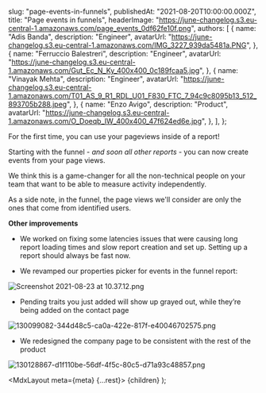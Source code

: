 
  slug: "page-events-in-funnels",
  publishedAt: "2021-08-20T10:00:00.000Z",
  title: "Page events in funnels",
  headerImage: "https://june-changelog.s3.eu-central-1.amazonaws.com/page_events_0df62fe10f.png",
  authors: [
    {
      name: "Adis Banda",
      description: "Engineer",
      avatarUrl: "https://june-changelog.s3.eu-central-1.amazonaws.com/IMG_3227_939da5481a.PNG",
    },
    {
      name: "Ferruccio Balestreri",
      description: "Engineer",
      avatarUrl:
        "https://june-changelog.s3.eu-central-1.amazonaws.com/Gut_Ec_N_Ky_400x400_0c189fcaa5.jpg",
    },
    {
      name: "Vinayak Mehta",
      description: "Engineer",
      avatarUrl:
        "https://june-changelog.s3.eu-central-1.amazonaws.com/T01_AS_9_R1_RDL_U01_F830_FTC_7_94c9c8095b13_512_893705b288.jpeg",
    },
    {
      name: "Enzo Avigo",
      description: "Product",
      avatarUrl:
        "https://june-changelog.s3.eu-central-1.amazonaws.com/O_Doeqb_IW_400x400_47f624ed6e.jpg",
    },
  ],
};

For the first time, you can use your pageviews inside of a report!

Starting with the funnel - _and soon all other reports_ - you can now create events from your page views.

We think this is a game-changer for all the non-technical people on your team that want to be able to measure activity independently.

As a side note, in the funnel, the page views we'll consider are only the ones that come from identified users.

**Other improvements**

- We worked on fixing some latencies issues that were causing long report loading times and slow report creation and set up. Setting up a report should always be fast now.

- We revamped our properties picker for events in the funnel report:

![Screenshot 2021-08-23 at 10.37.12.png](https://june-changelog.s3.eu-central-1.amazonaws.com/Screenshot_2021_08_23_at_10_37_12_2598acff8d.png)

- Pending traits you just added will show up grayed out, while they’re being added on the contact page

![130099082-344d48c5-ca0a-422e-817f-e40046702575.png](https://june-changelog.s3.eu-central-1.amazonaws.com/130099082_344d48c5_ca0a_422e_817f_e40046702575_b18fab89e9.png)

- We redesigned the company page to be consistent with the rest of the product

![130128867-d1f110be-56df-4f5c-80c5-d71a93c48857.png](https://june-changelog.s3.eu-central-1.amazonaws.com/130128867_d1f110be_56df_4f5c_80c5_d71a93c48857_461859c4da.png)

  <MdxLayout meta={meta} {...rest}>
    {children}
  </MdxLayout>
);

